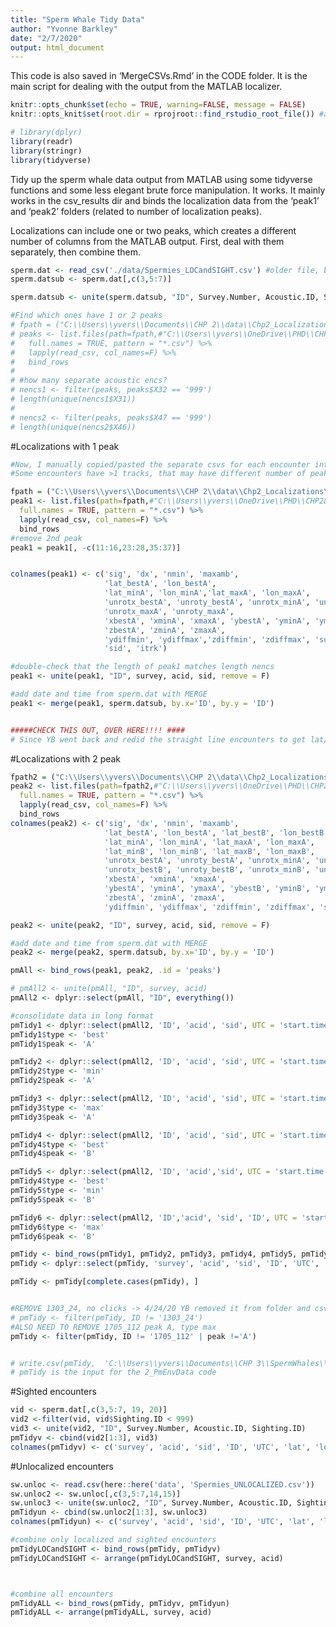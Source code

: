 ```yaml
---
title: "Sperm Whale Tidy Data"
author: "Yvonne Barkley"
date: "2/7/2020"
output: html_document
---
```

This code is also saved in 'MergeCSVs.Rmd' in the CODE folder. It is the main script for dealing with the output from the MATLAB localizer.

```r
knitr::opts_chunk$set(echo = TRUE, warning=FALSE, message = FALSE)
knitr::opts_knit$set(root.dir = rprojroot::find_rstudio_root_file()) #allows for finding dir different than the code's dir

```


```r
# library(dplyr)
library(readr)
library(stringr)
library(tidyverse)
```


Tidy up the sperm whale data output from MATLAB using some tidyverse functions and some less elegant brute force manipulation. It works.
It mainly works in the csv_results dir and binds the localization data from the 'peak1' and 'peak2' folders (related to number of localization peaks). 


Localizations can include one or two peaks, which creates a different number of columns from the MATLAB output. 
First, deal with them separately, then combine them.
```r
sperm.dat <- read_csv('./data/Spermies_LOCandSIGHT.csv') #older file, but mostly using it to get ID label
sperm.datsub <- sperm.dat[,c(3,5:7)]

sperm.datsub <- unite(sperm.datsub, "ID", Survey.Number, Acoustic.ID, Sighting.ID)

#Find which ones have 1 or 2 peaks
# fpath = ("C:\\Users\\yvers\\Documents\\CHP 2\\data\\Chp2_Localizations\\csv_results")
# peaks <- list.files(path=fpath,#"C:\\Users\\yvers\\OneDrive\\PHD\\CHP2&3-Sperm\\code\\Simulation\\2_simdata",
#   full.names = TRUE, pattern = "*.csv") %>%
#   lapply(read_csv, col_names=F) %>% 
#   bind_rows 
# 
# #how many separate acoustic encs?
# nencs1 <- filter(peaks, peaks$X32 == '999')
# length(unique(nencs1$X31))
# 
# nencs2 <- filter(peaks, peaks$X47 == '999')
# length(unique(nencs2$X46))

```

#Localizations with 1 peak
```r
#Now, I manually copied/pasted the separate csvs for each encounter into the peak1 or peak2 folder in 'csv_results' Chp2_Localizations.
#Some encounters have >1 tracks, that may have different number of peaks, be aware.

fpath = ("C:\\Users\\yvers\\Documents\\CHP 2\\data\\Chp2_Localizations\\csv_results\\peak1")
peak1 <- list.files(path=fpath,#"C:\\Users\\yvers\\OneDrive\\PHD\\CHP2&3-Sperm\\code\\Simulation\\2_simdata",
  full.names = TRUE, pattern = "*.csv") %>%
  lapply(read_csv, col_names=F) %>% 
  bind_rows 
#remove 2nd peak
peak1 = peak1[, -c(11:16,23:28,35:37)]


colnames(peak1) <- c('sig', 'dx', 'nmin', 'maxamb', 
                     'lat_bestA', 'lon_bestA', 
                     'lat_minA', 'lon_minA','lat_maxA', 'lon_maxA',
                     'unrotx_bestA', 'unroty_bestA', 'unrotx_minA', 'unroty_minA',
                     'unrotx_maxA', 'unroty_maxA',
                     'xbestA', 'xminA', 'xmaxA', 'ybestA', 'yminA', 'ymaxA', 
                     'zbestA', 'zminA', 'zmaxA', 
                     'ydiffmin', 'ydiffmax','zdiffmin', 'zdiffmax', 'survey', 'acid',
                     'sid', 'itrk')

#double-check that the length of peak1 matches length nencs
peak1 <- unite(peak1, "ID", survey, acid, sid, remove = F)

#add date and time from sperm.dat with MERGE
peak1 <- merge(peak1, sperm.datsub, by.x='ID', by.y = 'ID')


#####CHECK THIS OUT, OVER HERE!!!! ####
# Since YB went back and redid the straight line encounters to get lat/lons for the second peaks, the encounters that truly only had a single peak need to have the columns with the second peak locations dealt with...THEY ARE DEALT WITH line 63

```




#Localizations with 2 peak
```r
fpath2 = ("C:\\Users\\yvers\\Documents\\CHP 2\\data\\Chp2_Localizations\\csv_results\\peak2")
peak2 <- list.files(path=fpath2,#"C:\\Users\\yvers\\OneDrive\\PHD\\CHP2&3-Sperm\\code\\Simulation\\2_simdata",
  full.names = TRUE, pattern = "*.csv") %>%
  lapply(read_csv, col_names=F) %>% 
  bind_rows 
colnames(peak2) <- c('sig', 'dx', 'nmin', 'maxamb', 
                     'lat_bestA', 'lon_bestA', 'lat_bestB', 'lon_bestB', 
                     'lat_minA', 'lon_minA', 'lat_maxA', 'lon_maxA',  
                     'lat_minB', 'lon_minB', 'lat_maxB', 'lon_maxB',
                     'unrotx_bestA', 'unroty_bestA', 'unrotx_minA', 'unroty_minA', 'unrotx_maxA', 'unroty_maxA',
                     'unrotx_bestB', 'unroty_bestB', 'unrotx_minB', 'unroty_minB', 'unrotx_maxB', 'unroty_maxB',
                     'xbestA', 'xminA', 'xmaxA', 
                     'ybestA', 'yminA', 'ymaxA', 'ybestB', 'yminB', 'ymaxB',
                     'zbestA', 'zminA', 'zmaxA', 
                     'ydiffmin', 'ydiffmax', 'zdiffmin', 'zdiffmax', 'survey', 'acid', 'sid', 'itrk')

peak2 <- unite(peak2, "ID", survey, acid, sid, remove = F)

#add date and time from sperm.dat with MERGE
peak2 <- merge(peak2, sperm.datsub, by.x='ID', by.y = 'ID')


```

```r



pmAll <- bind_rows(peak1, peak2, .id = 'peaks')

# pmAll2 <- unite(pmAll, "ID", survey, acid)
pmAll2 <- dplyr::select(pmAll, "ID", everything())

#consolidate data in long format
pmTidy1 <- dplyr::select(pmAll2, 'ID', 'acid', 'sid', UTC = 'start.time', lat = 'lat_bestA', lon = 'lon_bestA', itrk = 'itrk', survey = 'survey', pdist = 'ybestA')
pmTidy1$type <- 'best'
pmTidy1$peak <- 'A'

pmTidy2 <- dplyr::select(pmAll2, 'ID', 'acid', 'sid', UTC = 'start.time', lat = 'lat_minA', lon = 'lon_minA', itrk = 'itrk', survey = 'survey', pdist = 'yminA')
pmTidy2$type <- 'min'
pmTidy2$peak <- 'A'

pmTidy3 <- dplyr::select(pmAll2, 'ID', 'acid', 'sid', UTC = 'start.time', lat = 'lat_maxA', lon = 'lon_maxA', itrk = 'itrk', survey = 'survey', pdist = 'ymaxA')
pmTidy3$type <- 'max'
pmTidy3$peak <- 'A'

pmTidy4 <- dplyr::select(pmAll2, 'ID', 'acid', 'sid', UTC = 'start.time', lat = 'lat_bestB', lon = 'lon_bestB', itrk = 'itrk', survey = 'survey', pdist = 'ybestB')
pmTidy4$type <- 'best'
pmTidy4$peak <- 'B'

pmTidy5 <- dplyr::select(pmAll2, 'ID', 'acid','sid', UTC = 'start.time', lat = 'lat_minB', lon = 'lon_minB', itrk = 'itrk', survey = 'survey', pdist = 'yminB')
pmTidy4$type <- 'best'
pmTidy5$type <- 'min'
pmTidy5$peak <- 'B'

pmTidy6 <- dplyr::select(pmAll2, 'ID','acid', 'sid', 'ID', UTC = 'start.time', lat = 'lat_maxB', lon = 'lon_maxB', itrk = 'itrk', survey = 'survey', pdist = 'ymaxB')
pmTidy6$type <- 'max'
pmTidy6$peak <- 'B'

pmTidy <- bind_rows(pmTidy1, pmTidy2, pmTidy3, pmTidy4, pmTidy5, pmTidy6)
pmTidy <- dplyr::select(pmTidy, 'survey', 'acid', 'sid', 'ID', 'UTC', 'peak', 'itrk', 'type', 'lat' ,'lon', 'pdist')

pmTidy <- pmTidy[complete.cases(pmTidy), ]


#REMOVE 1303_24, no clicks -> 4/24/20 YB removed it from folder and csv instead
# pmTidy <- filter(pmTidy, ID != '1303_24')
#ALSO NEED TO REMOVE 1705_112 peak A, type max
pmTidy <- filter(pmTidy, ID != '1705_112' | peak !='A')


# write.csv(pmTidy,  'C:\\Users\\yvers\\Documents\\CHP 3\\SpermWhales\\output/Spermies_20200424.csv', row.names = F)
# pmTidy is the input for the 2_PmEnvData code 


```

#Sighted encounters
```r
vid <- sperm.dat[,c(3,5:7, 19, 20)]
vid2 <-filter(vid, vid$Sighting.ID < 999)
vid3 <- unite(vid2, "ID", Survey.Number, Acoustic.ID, Sighting.ID)
pmTidyv <- cbind(vid2[1:3], vid3)
colnames(pmTidyv) <- c('survey', 'acid', 'sid', 'ID', 'UTC', 'lat', 'lon')

```

#Unlocalized encounters
```r

sw.unloc <- read.csv(here::here('data', 'Spermies_UNLOCALIZED.csv'))
sw.unloc2 <- sw.unloc[,c(3,5:7,14,15)]
sw.unloc3 <- unite(sw.unloc2, "ID", Survey.Number, Acoustic.ID, Sighting.ID)
pmTidyun <- cbind(sw.unloc2[1:3], sw.unloc3)
colnames(pmTidyun) <- c('survey', 'acid', 'sid', 'ID', 'UTC', 'lat', 'lon')


```

```r
#combine only localized and sighted encounters
pmTidyLOCandSIGHT <- bind_rows(pmTidy, pmTidyv)
pmTidyLOCandSIGHT <- arrange(pmTidyLOCandSIGHT, survey, acid)



#combine all encounters
pmTidyALL <- bind_rows(pmTidy, pmTidyv, pmTidyun)
pmTidyALL <- arrange(pmTidyALL, survey, acid)





```

